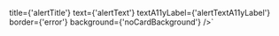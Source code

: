 

title={'alertTitle'} 
text={'alertText'} 
textA11yLabel={'alertTextA11yLabel'} 
border={'error'}
background={'noCardBackground'} />`


<ComponentTopInfo componentName="AlertBox" example={exampleString} codeString={AlertBoxString} />
